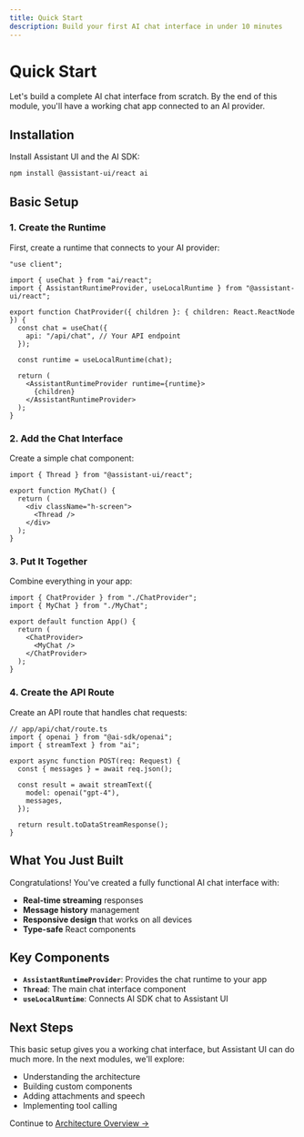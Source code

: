 ```yaml
---
title: Quick Start
description: Build your first AI chat interface in under 10 minutes
---
```


# Quick Start

Let's build a complete AI chat interface from scratch. By the end of this module, you'll have a working chat app connected to an AI provider.

## Installation

Install Assistant UI and the AI SDK:

```bash
npm install @assistant-ui/react ai
```

## Basic Setup

### 1. Create the Runtime

First, create a runtime that connects to your AI provider:

```tsx
"use client";

import { useChat } from "ai/react";
import { AssistantRuntimeProvider, useLocalRuntime } from "@assistant-ui/react";

export function ChatProvider({ children }: { children: React.ReactNode }) {
  const chat = useChat({
    api: "/api/chat", // Your API endpoint
  });

  const runtime = useLocalRuntime(chat);

  return (
    <AssistantRuntimeProvider runtime={runtime}>
      {children}
    </AssistantRuntimeProvider>
  );
}
```

### 2. Add the Chat Interface

Create a simple chat component:

```tsx
import { Thread } from "@assistant-ui/react";

export function MyChat() {
  return (
    <div className="h-screen">
      <Thread />
    </div>
  );
}
```

### 3. Put It Together

Combine everything in your app:

```tsx
import { ChatProvider } from "./ChatProvider";
import { MyChat } from "./MyChat";

export default function App() {
  return (
    <ChatProvider>
      <MyChat />
    </ChatProvider>
  );
}
```

### 4. Create the API Route

Create an API route that handles chat requests:

```tsx
// app/api/chat/route.ts
import { openai } from "@ai-sdk/openai";
import { streamText } from "ai";

export async function POST(req: Request) {
  const { messages } = await req.json();

  const result = await streamText({
    model: openai("gpt-4"),
    messages,
  });

  return result.toDataStreamResponse();
}
```

## What You Just Built

Congratulations! You've created a fully functional AI chat interface with:

- **Real-time streaming** responses
- **Message history** management
- **Responsive design** that works on all devices
- **Type-safe** React components

## Key Components

- **`AssistantRuntimeProvider`**: Provides the chat runtime to your app
- **`Thread`**: The main chat interface component
- **`useLocalRuntime`**: Connects AI SDK chat to Assistant UI

## Next Steps

This basic setup gives you a working chat interface, but Assistant UI can do much more. In the next modules, we'll explore:

- Understanding the architecture
- Building custom components
- Adding attachments and speech
- Implementing tool calling

Continue to [Architecture Overview →](./03-architecture-overview)